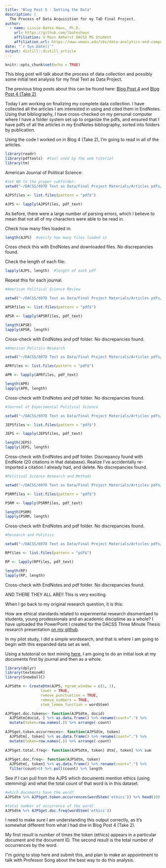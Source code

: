 ```yaml
---
title: "Blog Post 5 - Getting the Data"
description: |
  The Process of Data Acquisition for my TaD Final Project.
author:
  - name: Lissie Bates-Haus, Ph.D. 
    url: https://github.com/lbateshaus
    affiliation: U Mass Amherst DACSS MS Student
    affiliation_url: https://www.umass.edu/sbs/data-analytics-and-computational-social-science-program/ms
date: "`r Sys.Date()`"
output: distill::distill_article
---
```


```r
knitr::opts_chunk$set(echo = TRUE)
```

This blog post will talk about the process of data collection and possibly some initial text analysis for my final Text as Data Project.

The previous blog posts about this can be found here: [Blog Post 4](https://rpubs.com/lbateshaus/880476) and [Blog Post 4 (Take 2)](https://rpubs.com/lbateshaus/882420)

Today I am working on finalizing my complete data collection. I have collected all the articles I am interested in using and cited them in EndNotes. Using that bibliography, I have cross-checked on my personal computer where I have a folder system set up to organize the pdfs, and ensured that I have pdfs of all the articles in my EndNotes bibliography, sorted into folders by publication.

Using the code I worked on in Blog 4 (Take 2), I'm going to read in all of the articles.

```r
library(readr)
library(pdftools)  #tool used by the web tutorial
library(tm)
```

American Journal of Political Science:

```r
#set WD to the proper subfolder:
setwd("~/DACSS/697D Text as Data/Final Project Materials/Articles pdfs/American Journal of Political Science")

AJPSfiles <- list.files(pattern = "pdf$")

AJPS <- lapply(AJPSfiles, pdf_text)

```

As before, there were a large number of parsing errors, which I believe to mean that not all of my characters were able to be read in.

Check how many files loaded in:

```r
length(AJPS)  #verify how many files loaded in
```

Cross check this with EndNotes and downloaded files. No discrepancies found.

Check the length of each file:

```r
lapply(AJPS, length)  #length of each pdf
```

Repeat this for each journal.

```r

#American Political Science Review

setwd("~/DACSS/697D Text as Data/Final Project Materials/Articles pdfs/American Political Science Review")

APSRfiles <- list.files(pattern = "pdf$")

APSR <- lapply(APSRfiles, pdf_text)

length(APSR)
lapply(APSR, length) 
```

Cross-check with EndNotes and pdf folder. No discrepancies found.

```r

#American Politics Research

setwd("~/DACSS/697D Text as Data/Final Project Materials/Articles pdfs/American Politics Research")

APRfiles <- list.files(pattern = "pdf$")

APR <- lapply(APRfiles, pdf_text)

length(APR)
lapply(APR, length) 
```

Cross-check with EndNotes and pdf folder. No discrepancies found.

```r

#Journal of Experimental Political Science

setwd("~/DACSS/697D Text as Data/Final Project Materials/Articles pdfs/Journal of Experimental Political Science")

JEPSfiles <- list.files(pattern = "pdf$")

JEPS <- lapply(JEPSfiles, pdf_text)

length(JEPS)
lapply(JEPS, length) 
```

Cross-check with EndNotes and pdf folder. Discrepancy found with EndNote (20 citations in that database). Realize I've accidentally re-imported a citation I already had, and delete. No discrepancies found.


```r

#Political Science Research and Methods

setwd("~/DACSS/697D Text as Data/Final Project Materials/Articles pdfs/Political Science Research and Methods")

PSRMfiles <- list.files(pattern = "pdf$")

PSRM <- lapply(PSRMfiles, pdf_text)

length(PSRM)
lapply(PSRM, length) 
```

Cross-check with EndNotes and pdf folder. No discrepancies found.

```r

#Research and Politics

setwd("~/DACSS/697D Text as Data/Final Project Materials/Articles pdfs/Research and Politics")

RPfiles <- list.files(pattern = "pdf$")

RP <- lapply(RPfiles, pdf_text)

length(RP)
lapply(RP, length) 
```

Cross-check with EndNotes and pdf folder. No discrepancies found.

AND THERE THEY ALL ARE!! This is very exciting.

When I go back to my original research question, it is this:

How are ethical standards related to experimental research dissmentaed to students, young prodessionals and an academic disciplime as a whole? I have uploaded the PowerPoint I created for the DACSS Three Minute Thesis research presentation [on my github](https://github.com/lbateshaus/Ethics/blob/main/Three%20Minute%20Thesis%20Presentation.pptx).

In my pilot study, I did a simple wordsearch, and that is where I am going to begin with this expanded data set as well.

Using a tutotorial on text mining [here](https://datawarrior.wordpress.com/2018/01/22/document-term-matrix-text-mining-in-r-and-python/), I am going to do an initial look at my documents first by journal and then as a whole.

```r
library(dplyr)
library(textmineR)
library(SnowballC)

```

```r
AJPSdtm <- CreateDtm(AJPS, ngram_window = c(1, 1),
                lower = TRUE,
                remove_punctuation = TRUE,
                remove_numbers = TRUE,
                stem_lemma_function = wordStem)

```

```r
AJPSget.doc.tokens<- function(AJPSdtm, docid)
  AJPSdtm[docid, ] %>% as.data.frame() %>% rename(count=".") %>%
  mutate(token=row.names(.)) %>% arrange(-count)
 
AJPSget.token.occurrences<- function(AJPSdtm, token)
  AJPSdtm[, token] %>% as.data.frame() %>% rename(count=".") %>%
  mutate(token=row.names(.)) %>% arrange(-count)
 
AJPSget.total.freq<- function(AJPSdtm, token) dtm[, token] %>% sum
 
AJPSget.doc.freq<- function(AJPSdtm, token)
  AJPSdtm[, token] %>% as.data.frame() %>% rename(count=".") %>%
  filter(count>0) %>% pull(count) %>% length
```

See if I can pull from the AJPS which documents mention ethics (using stemming) and what the total count of that word is in this dataset.

```r

#which documents have the word?
AJPSdtm %>% AJPSget.token.occurrences(wordStem('ethics')) %>% head(10)

#total number of occurrence of the word?
AJPSdtm %>% AJPSget.doc.freq(wordStem('ethics'))  
```

I need to make sure I am understanding this output correctly, as it's somewhat different from what I had dne in Blog Post 4 (Take 2).

My first result is number of times the token (ethics) appears in a particular document and the document ID. The second result is the total number of occurrences by the word.

I"m going to stop here and submit this, and plan to make an appointment to talk with Professor Song about the best way to do this analysis.
